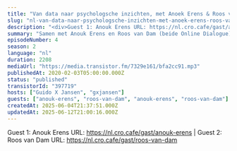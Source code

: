 ```yaml
---
title: "Van data naar psychologsche inzichten, met Anoek Erens & Roos van Dam (Online Dialogue)"
slug: "nl-van-data-naar-psychologsche-inzichten-met-anoek-erens-roos-van-dam-online-dialogue"
description: "<div>Guest 1: Anouk Erens URL: https://nl.cro.cafe/gast/anouk-erens | Guest 2: Roos van Dam URL: https://nl.cro.cafe/gast/roos-van-dam&nbsp;</div>"
summary: "Samen met Anouk Erens en Roos van Dam (beide Online Dialogue) bespreek ik hoe je van (kwalitatieve en kwantitatieve) data naar psychologische inzichten kan komen."
episodeNumber: 4
season: 2
language: "nl"
duration: 2208
mediaUrl: "https://media.transistor.fm/7329e161/bfa2cc91.mp3"
publishedAt: 2020-02-03T05:00:00.000Z
status: "published"
transistorId: "397719"
hosts: ["Guido X Jansen", "gxjansen"]
guests: ["anouk-erens", "roos-van-dam", "anouk-erens", "roos-van-dam"]
createdAt: 2025-06-04T21:37:51.000Z
updatedAt: 2025-06-12T21:00:16.000Z
---
```


Guest 1: Anouk Erens URL: https://nl.cro.cafe/gast/anouk-erens | Guest 2: Roos van Dam URL: https://nl.cro.cafe/gast/roos-van-dam&nbsp;

